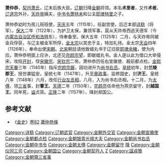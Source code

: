 '''萧仲恭'''{{BD|1090年||1150年|}}，[[契丹萧氏|契丹萧氏]]，辽末后族大臣。[[辽朝|辽朝]]归降[[金朝|金朝]]将领。本名'''术里者'''，又作'''术者'''。[[辽道宗|辽道宗]]外孙，[[天祚帝|天祚帝]]姨夫，[[中书令|中书令]][[萧特末|萧特末]]和公主[[耶律特里|耶律特里]]之子。

萧仲恭幼时为孩儿班班使，[[天庆_(辽朝)|天庆]]五年（1115年），任副宫使，后迁本部[[详稳|详稳]]（将军）。[[保大_(辽朝)|保大]]二年（1122年），为护卫太保，兼领军事，扈从天祚帝西逃天德军（今[[内蒙古自治区|内蒙古自治区]][[呼和浩特|呼和浩特]]东），侍奉备至。保大五年（1125年）二月，与天祚帝同被金兵俘获，与辽主被金军所俘，[[金太宗|金太宗]]以其忠于主，特加礼待。金太宗[[天会_(金朝)|天会]]四年（1126年），奉命出使[[宋朝|宋朝]]。[[北宋|北宋]]朝廷请他致蜡丸书于辽旧臣[[耶律余睹|耶律余睹]]，使为内应。萧仲恭明面上应许，北还见[[完颜宗望|完颜宗望]]，即献蜡丸书。金人遂以此为借口大举侵宋，攻陷[[开封|开封]]，俘[[宋徽宗|宋徽宗]]、[[宋钦宗|宋钦宗]]二帝。萧仲恭历任右宣徽使、殿前都点检。[[金熙宗|金熙宗]][[天眷|天眷]]三年（1140年）指斥[[完颜宗磐|完颜宗磐]]，因功进升为[[尚书右丞|尚书右丞]]。[[皇统|皇统]]初年，封'''兰陵郡王'''，授世袭猛安。皇统七年（1147年），升[[平章政事|平章政事]]，监修国史，封'''济王'''。皇统八年（1148年）六月，改任[[行台|行台]][[左丞相|左丞相]]，八月，入为尚书右丞相，十二月，为[[太傅|太傅]]、领[[三省|三省]]事，封'''曹王'''。[[天德_(金朝)|天德]]二年（1150年），[[完颜亮|完颜亮]]任命他为燕京留守，封'''越国王'''。同年死，[[谥|谥]]贞简。[[正隆|正隆]]二年（1157年），降封郑国公。

==参考文献==
*《[[金史|金史]]》[[:s:金史/卷82|卷82]] [[:s:金史/卷82#蕭仲恭|蕭仲恭條]]

[[Category:详稳|Category:详稳]]
[[Category:辽朝武官|Category:辽朝武官]]
[[Category:金朝外交官|Category:金朝外交官]]
[[Category:金朝宣徽使|Category:金朝宣徽使]]
[[Category:金朝都点检|Category:金朝都点检]]
[[Category:金朝银青光禄大夫|Category:金朝银青光禄大夫]]
[[Category:金朝尚书右丞|Category:金朝尚书右丞]]
[[Category:金朝中书令|Category:金朝中书令]]
[[Category:金朝太傅|Category:金朝太傅]]
[[Category:金朝留守|Category:金朝留守]]
[[Category:金朝异姓国王|降]]
[[Category:金朝仪同三司|Category:金朝仪同三司]]
[[Category:金朝国公|Category:金朝国公]]
[[Category:金朝契丹人|Category:金朝契丹人]]
[[Category:契丹萧氏|Z]]
[[Category:諡貞簡|Category:諡貞簡]]
[[Category:金朝領三省事|Category:金朝領三省事]]